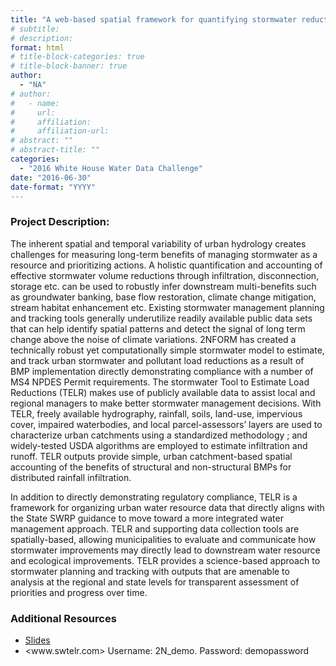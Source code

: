 ```yaml
---
title: "A web-based spatial framework for quantifying stormwater reduction opportunities and water resource benefits"
# subtitle: 
# description: 
format: html
# title-block-categories: true
# title-block-banner: true
author: 
  - "NA"
# author:
#   - name: 
#     url: 
#     affiliation: 
#     affiliation-url:
# abstract: ""
# abstract-title: ""
categories: 
  - "2016 White House Water Data Challenge"
date: "2016-06-30"
date-format: "YYYY"
---
```


<!-- COMMENT
## params_NOTUSED-proj_title

#### Year: params_NOTUSED-year

#### Topics: params_NOTUSED-topics

#### Awards: params_NOTUSED-awards

#### Team Members: params_NOTUSED-team_members
UNCOMMENT -->

### Project Description:

The inherent spatial and temporal variability of urban hydrology creates challenges for measuring long-term benefits of managing stormwater as a resource and prioritizing actions. A holistic quantification and accounting of effective stormwater volume reductions through infiltration, disconnection, storage etc. can be used to robustly infer downstream multi-benefits such as groundwater banking, base flow restoration, climate change mitigation, stream habitat enhancement etc. Existing stormwater management planning and tracking tools generally underutilize readily available public data sets that can help identify spatial patterns and detect the signal of long term change above the noise of climate variations. 2NFORM has created a technically robust yet computationally simple stormwater model to estimate, and track urban stormwater and pollutant load reductions as a result of BMP implementation directly demonstrating compliance with a number of MS4 NPDES Permit requirements. The stormwater Tool to Estimate Load Reductions (TELR) makes use of publicly available data to assist local and regional managers to make better stormwater management decisions. With TELR, freely available hydrography, rainfall, soils, land-use, impervious cover, impaired waterbodies, and local parcel-assessors’ layers are used to characterize urban catchments using a standardized methodology <Map Your MS4>; and widely-tested USDA algorithms are employed to estimate infiltration and runoff. TELR outputs provide simple, urban catchment-based spatial accounting of the benefits of structural and non-structural BMPs for distributed rainfall infiltration.
 
 In addition to directly demonstrating regulatory compliance, TELR is a framework for organizing urban water resource data that directly aligns with the State SWRP guidance to move toward a more integrated water management approach. TELR and supporting data collection tools are spatially-based, allowing municipalities to evaluate and communicate how stormwater improvements may directly lead to downstream water resource and ecological improvements. TELR provides a science-based approach to stormwater planning and tracking with outputs that are amenable to analysis at the regional and state levels for transparent assessment of priorities and progress over time.

### Additional Resources

- [Slides](https://drive.google.com/open?id=0B5n4IeHrVBinSFVJV3Yyak5FRjQ)
- <www.swtelr.com> Username: 2N_demo. Password: demopassword
